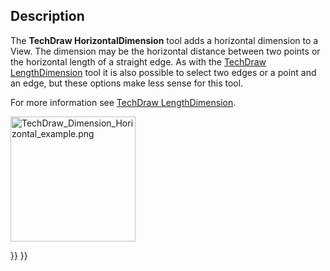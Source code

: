 <languages/>

{{Docnav
|[[TechDraw_LengthDimension|LengthDimension]]
|[[TechDraw_VerticalDimension|VerticalDimension]]
|[[TechDraw_Workbench|TechDraw]]
|IconL=TechDraw_LengthDimension.svg
|IconR=TechDraw_VerticalDimension.svg
|IconC=Workbench_TechDraw.svg
}}

{{GuiCommand
|Name=TechDraw HorizontalDimension
|MenuLocation=TechDraw → Dimensions → Insert Horizontal Dimension
|Workbenches=[[TechDraw_Workbench|TechDraw]]
|Shortcut={{KEY|Shift}} + {{KEY|H}}
|SeeAlso=[[TechDraw_LengthDimension|TechDraw LengthDimension]], [[TechDraw_VerticalDimension|TechDraw VerticalDimension]]
}}

==Description==

The '''TechDraw HorizontalDimension''' tool adds a horizontal dimension to a View. The dimension may be the horizontal distance between two points or the horizontal length of a straight edge. As with the [[TechDraw_LengthDimension|TechDraw LengthDimension]] tool it is also possible to select two edges or a point and an edge, but these options make less sense for this tool.

For more information see [[TechDraw_LengthDimension|TechDraw LengthDimension]].

[[Image:TechDraw_Dimension_Horizontal_example.png|200px]]
{{Caption|Horizontal dimension taken from two points}}


{{Docnav
|[[TechDraw_LengthDimension|LengthDimension]]
|[[TechDraw_VerticalDimension|VerticalDimension]]
|[[TechDraw_Workbench|TechDraw]]
|IconL=TechDraw_LengthDimension.svg
|IconR=TechDraw_VerticalDimension.svg
|IconC=Workbench_TechDraw.svg
}}

{{TechDraw Tools navi{{#translation:}}}}
{{Userdocnavi{{#translation:}}}}